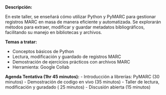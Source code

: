 **Descripción:** 

En este taller, se enseñará cómo utilizar Python y PyMARC para gestionar registros MARC en masa de manera eficiente y automatizada. Se explorarán métodos para extraer, modificar y guardar metadatos bibliográficos, facilitando su manejo en bibliotecas y archivos.
 
**Temas a tratar:**

- Conceptos básicos de Python
- Lectura, modificación y guardado de registros MARC
- Demostración de ejercicios prácticos con archivos MARC
- Herramienta: Google Collab
 
**Agenda Tentativa (1hr 45 minutos):**
- Introducción a librerías: PyMARC (30 minutos)
- Demostración de codigo en vivo (35 minutos)
- Taller de lectura, modificación y guradado ( 25 minutos)
- Discusión abierta (15 minutos)
